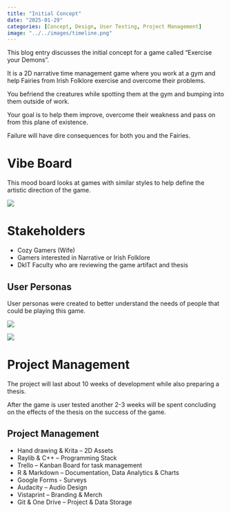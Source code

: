 ```yaml
---
title: "Initial Concept"
date: "2025-01-29"
categories: [Concept, Design, User Testing, Project Management]
image: "../../images/timeline.png"
---
```


This blog entry discusses the initial concept for a game called "Exercise your Demons".

It is a 2D narrative time management game where you work at a gym and help Fairies from Irish Folklore exercise and overcome their problems.

You befriend the creatures while spotting them at the gym and bumping into them outside of work.

Your goal is to help them improve, overcome their weakness and pass on from this plane of existence.

Failure will have dire consequences for both you and the Fairies.

# Vibe Board

This mood board looks at games with similar styles to help define the artistic direction of the game.

![](big_mood.png)

# Stakeholders

- Cozy Gamers (Wife)
- Gamers interested in Narrative or Irish Folklore
- DkIT Faculty who are reviewing the game artifact and thesis

## User Personas

User personas were created to better understand the needs of people that could be playing this game.

![](up1.png)

![](up2.png)

# Project Management

The project will last about 10 weeks of development while also preparing a thesis.

After the game is user tested another 2-3 weeks will be spent concluding on the effects of the thesis on the success of the game.

## Project Management

- Hand drawing & Krita – 2D Assets
- Raylib & C++ – Programming Stack
- Trello – Kanban Board for task management
- R & Markdown – Documentation, Data Analytics & Charts
- Google Forms - Surveys
- Audacity – Audio Design
- Vistaprint – Branding & Merch
- Git & One Drive – Project & Data Storage